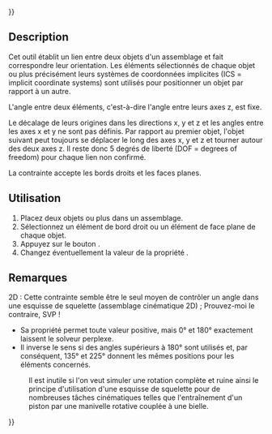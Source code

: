 {{UnfinishedDocu{{#translation:}}}}
<languages/>

{{Docnav/fr
|[[Assembly3_ConstraintMultiParallel/fr|Contrainte parallèle]]
|[[Assembly3_ConstraintPerpendicular/fr|Contrainte perpendiculaire]]
|[[Assembly3_Workbench/fr|Assembly3]]
|IconL = Assembly_ConstraintMultiParallel.svg
|IconR = Assembly_ConstraintPerpendicular.svg
|IconC = Assembly3_workbench_icon.svg
}}

{{GuiCommand/fr
|Name=Assembly3 ConstraintAngle
|Name/fr=Assembly3 Contrainte d'angle
|Icon=Assembly_ConstraintAngle.svg
|Workbenches=[[Assembly3_Workbench/fr|Assembly3]]
}}

== Description ==

Cet outil établit un lien entre deux objets d'un assemblage et fait correspondre leur orientation. Les éléments sélectionnés de chaque objet ou plus précisément leurs systèmes de coordonnées implicites (ICS = implicit coordinate systems) sont utilisés pour positionner un objet par rapport à un autre.

L'angle entre deux éléments, c'est-à-dire l'angle entre leurs axes z, est fixe.

Le décalage de leurs origines dans les directions x, y et z et les angles entre les axes x et y ne sont pas définis. Par rapport au premier objet, l'objet suivant peut toujours se déplacer le long des axes x, y et z et tourner autour des deux axes z. Il reste donc 5 degrés de liberté (DOF = degrees of freedom) pour chaque lien non confirmé.

La contrainte accepte les bords droits et les faces planes.

==Utilisation== 

# Placez deux objets ou plus dans un assemblage.
# Sélectionnez un élément de bord droit ou un élément de face plane de chaque objet.
# Appuyez sur le bouton {{Button|[[Image:Assembly_ConstraintAngle.svg|16px]] Create "Angle" Constraint}}.
# Changez éventuellement la valeur de la propriété {{PropertyData|Angle}}.

== Remarques ==

2D : Cette contrainte semble être le seul moyen de contrôler un angle dans une esquisse de squelette (assemblage cinématique 2D) ; Prouvez-moi le contraire, SVP !

* Sa propriété {{PropertyData|Angle|Angle}} permet toute valeur positive, mais 0° et 180° exactement laissent le solveur perplexe.
* Il inverse le sens si des angles supérieurs à 180° sont utilisés et, par conséquent, 135° et 225° donnent les mêmes positions pour les éléments concernés.
: Il est inutile si l'on veut simuler une rotation complète et ruine ainsi le principe d'utilisation d'une esquisse de squelette pour de nombreuses tâches cinématiques telles que l'entraînement d'un piston par une manivelle rotative couplée à une bielle.


{{Docnav/fr
|[[Assembly3_ConstraintMultiParallel/fr|Contrainte parallèle]]
|[[Assembly3_ConstraintPerpendicular/fr|Contrainte perpendiculaire]]
|[[Assembly3_Workbench/fr|Assembly3]]
|IconL = Assembly_ConstraintMultiParallel.svg
|IconR = Assembly_ConstraintPerpendicular.svg
|IconC = Assembly3_workbench_icon.svg
}}

{{Userdocnavi{{#translation:}}}}
